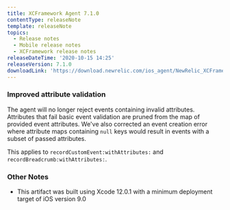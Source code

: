 ```yaml
---
title: XCFramework Agent 7.1.0
contentType: releaseNote
template: releaseNote
topics:
  - Release notes
  - Mobile release notes
  - XCFramework release notes
releaseDateTime: '2020-10-15 14:25'
releaseVersion: 7.1.0
downloadLink: 'https://download.newrelic.com/ios_agent/NewRelic_XCFramework_Agent_7.1.0.zip'
---
```


### Improved attribute validation

The agent will no longer reject events containing invalid attributes. Attributes that fail basic event validation are pruned from the map of provided event attributes. We've also corrected an event creation error where attribute maps containing `null` keys would result in events with a subset of passed attributes.

This applies to `recordCustomEvent:withAttributes:` and `recordBreadcrumb:withAttributes:`.

### Other Notes

* This artifact was built using Xcode 12.0.1 with a minimum deployment target of iOS version 9.0
